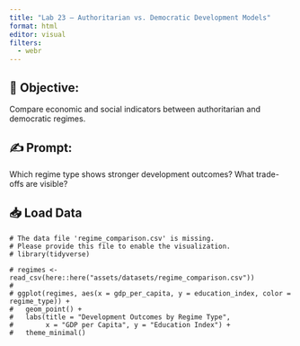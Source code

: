 ```yaml
---
title: "Lab 23 – Authoritarian vs. Democratic Development Models"
format: html
editor: visual
filters:
  - webr
---
```


## 🧭 Objective:   
Compare economic and social indicators between authoritarian and democratic regimes.

## ✍️ Prompt:  
Which regime type shows stronger development outcomes? What trade-offs are visible?

## 📥 Load Data
```webr-r
# The data file 'regime_comparison.csv' is missing.
# Please provide this file to enable the visualization.
# library(tidyverse)

# regimes <- read_csv(here::here("assets/datasets/regime_comparison.csv"))
# 
# ggplot(regimes, aes(x = gdp_per_capita, y = education_index, color = regime_type)) +
#   geom_point() +
#   labs(title = "Development Outcomes by Regime Type",
#        x = "GDP per Capita", y = "Education Index") +
#   theme_minimal()
```


